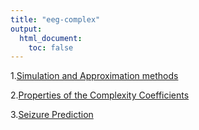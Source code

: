 ```yaml
---
title: "eeg-complex"
output:
  html_document:
    toc: false
---
```



1.[Simulation and Approximation methods](simulations.html) 

2.[Properties of the Complexity Coefficients](complexity-coefficients.html)

3.[Seizure Prediction](seizure-prediction.html)